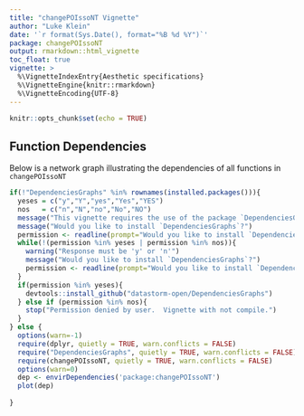 ```yaml
---
title: "changePOIssoNT Vignette"
author: "Luke Klein"
date: '`r format(Sys.Date(), format="%B %d %Y")`'
package: changePOIssoNT
output: rmarkdown::html_vignette
toc_float: true
vignette: >
  %\VignetteIndexEntry{Aesthetic specifications}
  %\VignetteEngine{knitr::rmarkdown}
  %\VignetteEncoding{UTF-8}
---
```


```r
knitr::opts_chunk$set(echo = TRUE)
```

## Function Dependencies

Below is a network graph illustrating the dependencies of all functions in `changePOIssoNT`

```r

if(!"DependenciesGraphs" %in% rownames(installed.packages())){
  yeses = c("y","Y","yes","Yes","YES")
  nos   = c("n","N","no","No","NO")
  message("This vignette requires the use of the package `DependenciesGraphs`, which is only available on GitHub.")
  message("Would you like to install `DependenciesGraphs`?")
  permission <- readline(prompt="Would you like to install `DependenciesGraphs`? (y/n): ")
  while(!(permission %in% yeses | permission %in% nos)){
    warning("Response must be 'y' or 'n'")
    message("Would you like to install `DependenciesGraphs`?")
    permission <- readline(prompt="Would you like to install `DependenciesGraphs`? (y/n): ")
  }
  if(permission %in% yeses){
    devtools::install_github("datastorm-open/DependenciesGraphs")
  } else if (permission %in% nos){
    stop("Permission denied by user.  Vignette with not compile.")
  }
} else {
  options(warn=-1)
  require(dplyr, quietly = TRUE, warn.conflicts = FALSE)
  require("DependenciesGraphs", quietly = TRUE, warn.conflicts = FALSE)
  require(changePOIssoNT, quietly = TRUE, warn.conflicts = FALSE)
  options(warn=0)
  dep <- envirDependencies('package:changePOIssoNT')
  plot(dep)
  
}
```




